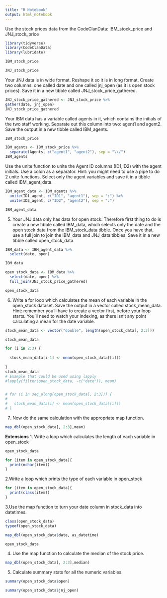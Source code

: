 ```yaml
---
title: "R Notebook"
output: html_notebook
---
```



Use the stock prices data from the CodeClanData: IBM_stock_price and JNJ_stock_price
```r
library(tidyverse)
library(CodeClanData)
library(lubridate)
```

```r
IBM_stock_price
```
```r
JNJ_stock_price
```

Your JNJ data is in wide format. Reshape it so it is in long format. Create two columns: one called date and one called jnj_open (as it is open stock prices). Save it in a new tibble called JNJ_stock_price_gathered.

```r
JNJ_stock_price_gathered <- JNJ_stock_price %>%
gather(date, jnj_open)
JNJ_stock_price_gathered
```

Your IBM data has a variable called agents in it, which contains the initials of the two staff working. Separate out this column into two: agent1 and agent2. Save the output in a new tibble called IBM_agents.
```r
IBM_stock_price
```

```r
IBM_agents <- IBM_stock_price %>%
  separate(Agents, c("agent1", "agent2"), sep = "\\/")
IBM_agents
```

Use the unite function to unite the Agent ID columns (ID1,ID2) with the agent initials. Use a colon as a separator. Hint: you might need to use a pipe to do 2 unite functions. Select only the agent variables and save it in a tibble called IBM_agent_data.

```r
IBM_agent_data <- IBM_agents %>%
  unite(ID1_agent, c("ID1", "agent1"), sep = ":") %>%
  unite(ID2_agent, c("ID2", "agent2"), sep = ":")

IBM_agent_data
```

5. Your JNJ data only has data for open stock. Therefore first thing to do is create a new tibble called IBM_data, which selects only the date and the open stock data from the IBM_stock_data tibble. Once you have that, use a full join to join the IBM_data and JNJ_data tibbles. Save it in a new tibble called open_stock_data.

```r
IBM_data <- IBM_agent_data %>%
  select(date, open)

IBM_data
```

```r
open_stock_data <- IBM_data %>%
  select(date, open) %>%
  full_join(JNJ_stock_price_gathered)

open_stock_data
```
6. Write a for loop which calculates the mean of each variable in the open_stock dataset. Save the output in a vector called stock_mean_data. Hint: remember you’ll have to create a vector first, before your loop starts. You’ll need to watch your indexing, as there isn’t any point calculating a mean for the date variable.

```r
stock_mean_data <- vector("double", length(open_stock_data[, 2:3]))

stock_mean_data

for (i in 2:3) {
  
  stock_mean_data[i-1] <- mean(open_stock_data[[i]])
  
}
stock_mean_data
# Example that could be used using lapply
#lapply(filter(open_stock_data, -c("date")), mean)


# for (i in seq_along(open_stock_data[, 2:3])) {
#   
#   stock_mean_data[i] <- mean(open_stock_data[[i]])
# }
```


7. Now do the same calculation with the appropriate map function.
```r
map_dbl(open_stock_data[, 2:3],mean)
```

**Extensions**
1. Write a loop which calculates the length of each variable in open_stock
```r
open_stock_data
```

```r
for (item in open_stock_data){
  print(nchar(item))
}
```
2.Write a loop which prints the type of each variable in open_stock

```r
for (item in open_stock_data){
  print(class(item))
}
```

3.Use the map function to turn your date column in stock_data into datetimes.

```r
class(open_stock_data)
typeof(open_stock_data)
```


```r
map_dbl(open_stock_data$date, as_datetime)
```


```r
open_stock_data
```

4. Use the map function to calculate the median of the stock price.
```r
map_dbl(open_stock_data[, 2:3],median)
```

5. Calculate summary stats for all the numeric variables.
```r
summary(open_stock_data$open)
```

```r
summary(open_stock_data$jnj_open)
```

